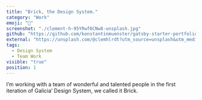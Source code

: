```yaml
---
title: "Brick, the Design System."
category: "Work"
emoji: "💼"
screenshot: "./clement-h-95YRwf6CNw8-unsplash.jpg"
github: "https://github.com/konstantinmuenster/gatsby-starter-portfolio-minimal"
external: "https://unsplash.com/@clemhlrdt?utm_source=unsplash&utm_medium=referral&utm_content=creditCopyText"
tags:
  - Design System
  - Team Work
visible: "true"
position: 1
---
```


I’m working with a team of wonderful and talented people in the first iteration of Galicia’ Design System, we called it Brick.